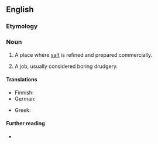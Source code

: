 {{also|salt works}}
==English==

===Etymology===
{{compound|en|salt|works}}

===Noun===
{{en-noun|saltworks}}

# {{lb|en|pluralonly}} A place where [[salt]] is refined and prepared commercially.
# {{lb|en|figuratively|pluralonly}} A job, usually considered boring drudgery.
#: {{ux|en|I'm off to the '''saltworks''' again. Another day, another dollar.}}

====Translations====
{{trans-top|salt works}}
* Finnish: {{t|fi|suolatehdas}}
* German: {{t|de|Salzwerk|n}}
{{trans-mid}}
* Greek: {{t|el|αλατοποιείο|n}}
{{trans-bottom}}

====Further reading====
* {{pedialite}}